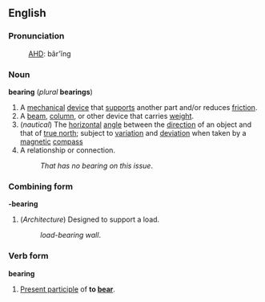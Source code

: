 == English ==
=== Pronunciation ===
:[[AHD]]: bâr'ĭng

=== Noun ===
'''bearing''' (''plural'' '''bearings''')

# A [[mechanical]] [[device]] that [[supports]] another part and/or reduces [[friction]]. 
# A [[beam]], [[column]], or other device that carries [[weight]].
#(''nautical'') The [[horizontal]] [[angle]] between the [[direction]] of an object and that of [[true north]]; subject to [[variation]] and [[deviation]] when taken by a [[magnetic]] [[compass]]
# A relationship or connection.
#:''That has no bearing on this issue''.

===Combining form===
'''-bearing'''
#(''Architecture'') Designed to support a load.
#:''load-bearing wall''.

=== Verb form ===
'''bearing'''

#[[Present participle]] of '''to [[bear]]'''.